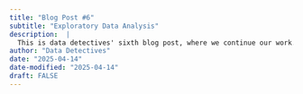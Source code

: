 ```yaml
---
title: "Blog Post #6"
subtitle: "Exploratory Data Analysis"
description:  |
  This is data detectives' sixth blog post, where we continue our work.
author: "Data Detectives"
date: "2025-04-14"
date-modified: "2025-04-14"
draft: FALSE
---
```



